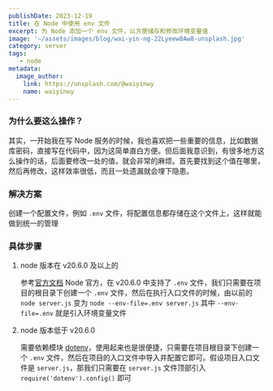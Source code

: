 ```yaml
---
publishDate: 2023-12-19
title: 在 Node 中使用 env 文件
excerpt: 为 Node 添加一个 env 文件，以方便储存和修改环境变量值
image: '~/assets/images/blog/wai-yin-ng-22Lyeew8Aw8-unsplash.jpg'
category: server
tags:
   - node
metadata:
  image_author:
    link: https://unsplash.com/@waiyinwy
    name: waiyinwy
---
```


### 为什么要这么操作？

其实，一开始我在写 Node 服务的时候，我也喜欢把一些重要的信息，比如数据库密码，直接写在代码中，因为这简单直白方便。但后面我意识到，有很多地方这么操作的话，后面要修改一处的值，就会非常的麻烦。首先要找到这个值在哪里，然后再修改，这样效率很低，而且一处遗漏就会埋下隐患。
### 解决方案

创建一个配置文件，例如 `.env` 文件，将配置信息都存储在这个文件上，这样就能做到统一的管理

### 具体步骤
1. node 版本在 v20.6.0 及以上的

   参考[官方文档](https://nodejs.org/en/blog/release/v20.6.0) Node 官方，在 v20.6.0 中支持了 `.env` 文件，我们只需要在项目的根目录下创建一个 `.env` 文件，然后在执行入口文件的时候，由以前的 `node server.js` 变为 `node --env-file=.env server.js` 其中 `--env-file=.env` 就是引入环境变量文件

2. node 版本低于 v20.6.0

   需要依赖模块 [dotenv](https://www.npmjs.com/package/dotenv)，使用起来也是很便捷，只需要在项目根目录下创建一个 `.env` 文件，然后在项目的入口文件中导入并配置它即可。假设项目入口文件是 `server.js`，那我们只需要在 `server.js` 文件顶部引入 `require('dotenv').config()` 即可